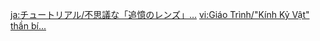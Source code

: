 {{Tutorial
|title    = Mysterious Memento Lens
|subtitle = Exploration Knowledge
|type     = Adventure
|icon     = Icon Tutorial Combat.png
|about    = Memento Lens
|image1   = Tutorial Adventure Mysterious Memento Lens.png
|text1    = The unique {{Color|help|gadget}} known as the Memento Lens can be used to observe the surrounding world.<br />Observe this {{Color|help|Earth Kitsune Statue}} through it and something miraculous might happen.
|sort     = 6107
}}

[[ja:チュートリアル/不思議な「追憶のレンズ」…]]
[[vi:Giáo Trình/"Kính Kỷ Vật" thần bí...]]